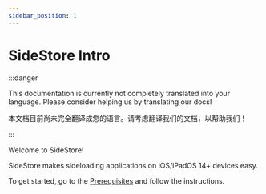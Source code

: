 ```yaml
---
sidebar_position: 1
---
```


# SideStore Intro

:::danger

This documentation is currently not completely translated into your language. Please consider helping us by translating our docs!

本文档目前尚未完全翻译成您的语言。请考虑翻译我们的文档，以帮助我们！

:::


Welcome to SideStore!

SideStore makes sideloading applications on iOS/iPadOS 14+ devices easy.

To get started, go to the [Prerequisites](installation/prerequisites.mdx) and follow the instructions.
